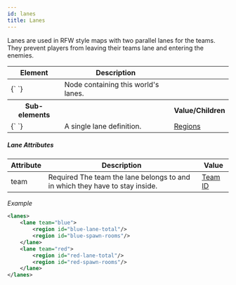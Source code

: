 ```yaml
---
id: lanes
title: Lanes
---
```


Lanes are used in RFW style maps with two parallel lanes for the teams. They prevent players from leaving their teams lane and entering the enemies.

<div className="table-container">
  <table>
    <thead>
      <tr>
        <th>Element</th>
        <th>Description</th>
        <th />
      </tr>
    </thead>
    <tbody>
      <tr>
        <td>
          <label>{`<lanes> </lanes>`}</label>
        </td>
        <td>Node containing this world's lanes.</td>
        <td></td>
      </tr>
      <tr>
        <th>Sub-elements</th>
        <th />
        <th>Value/Children</th>
      </tr>
      <tr>
        <td>
          <label>{`<lane> </lane>`}</label>
        </td>
        <td>A single lane definition.</td>
        <td>
          <a href="/modules/regions">Regions</a>
        </td>
      </tr>
    </tbody>
  </table>
</div>

##### Lane Attributes

<div className="table-container">
  <table>
    <thead>
      <tr>
        <th>Attribute</th>
        <th>Description</th>
        <th>Value</th>
      </tr>
    </thead>
    <tbody>
      <tr>
        <td>
          <label>team</label>
        </td>
        <td>
          <span className="badge badge--danger">Required</span>
          The team the lane belongs to and in which they have to stay inside.
        </td>
        <td>
          <a href="/modules/teams">Team ID</a>
        </td>
      </tr>
    </tbody>
  </table>
</div>

_Example_

```xml
<lanes>
    <lane team="blue">
        <region id="blue-lane-total"/>
        <region id="blue-spawn-rooms"/>
    </lane>
    <lane team="red">
        <region id="red-lane-total"/>
        <region id="red-spawn-rooms"/>
    </lane>
</lanes>
```
